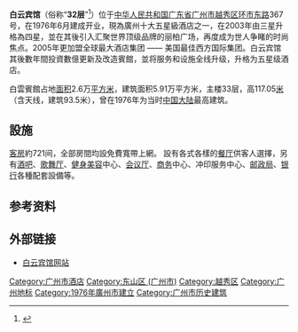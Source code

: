 {{Coord|23.1404|113.2807|display=title}}
{{Infobox hotel
| hotel_name = 白云宾馆
| image = BAIYUN HOTEL.jpg
| image_width = 250px
| caption = 
| pushpin_map =
| location = {{PRC}}[[广东省|广东省]][[广州市|广州市]][[越秀区|越秀区]][[环市东路|环市东路]]367号
| address =
| chain =
| latd = 23|latm = 8|lats = 25.56|latNS =N
| longd= 113|longm= 16|longs= 50.88|longEW=E
| coordinates_type   = 
| coordinates_display= inline,title
| opening_date = 1976年6月1日
| closing_date =
| developer = 
| architect  = 
| operator = 
| owner = 白云宾馆集团
| number_of_rooms = 721
| number_of_suites = 
| number_of_restaurants = 5
| floor_area =
| floors = 33
| height =117.05米含天线，建筑93.5米
| parking =
| website = [http://www.baiyun-hotel.com 广州白云宾馆]
| footnotes = {{Infobox historic site
| 确定时间 = yes
| embed = yes
| designation1 = 广州市历史建筑
| designation1_number = GZ-01-0056
| designation1_date = 2014年1月26日
}}
}}
'''白云宾馆'''（俗称“'''32层'''”<ref>{{cite news|url=http://gzdaily.dayoo.com/html/2014-10/30/content_2785928.htm|title=广州天际线80年长高8倍|publisher=[[广州日报|广州日报]]|date=2014-10-30|accessdate=2015-06-18|deadurl=yes|archiveurl=https://web.archive.org/web/20141030042958/http://gzdaily.dayoo.com/html/2014-10/30/content_2785928.htm|archivedate=2014-10-30}}</ref>）位于[[中华人民共和国|中华人民共和国]][[广东省|广东省]][[广州市|广州市]][[越秀区|越秀区]][[环市东路|环市东路]]367号，在1976年6月建成开业，現為廣州十大五星級酒店之一，在2003年由三星升格為四星，並在其後引入汇聚世界顶级品牌的丽柏广场，再度成为世人争睹的时尚焦点。2005年更加盟全球最大酒店集团 —— 美国最佳西方国际集团。白云宾馆其後數年間投資數億更新及改造賓館，並将服务和设施全线升级，升格为五星级酒店。

白雲賓館占地[[面积|面积]]2.6万[[平方米|平方米]]，建筑面积5.91万平方米，主楼33层，高117.05[[米_(單位)|米]]（含天线，建筑93.5米），曾在1976年为当时[[中国大陆|中国大陆]]最高建筑。

== 設施 ==
[[客房|客房]]約721间，全部房間均設免費寬帶上網。
設有各式各樣的[[餐厅|餐厅]]供客人選擇，另有[[酒吧|酒吧]]、[[歌舞厅|歌舞厅]]、[[健身|健身]][[美容|美容]]中心、[[会议厅|会议厅]]、[[商务|商务]]中心、冲印服务中心、[[邮政局|邮政局]]、[[银行|银行]]各種配套設備等。

== 参考资料 ==
{{reflist}}

== 外部链接 ==
* [http://www.baiyun-hotel.com/ 白云宾馆网站] {{Wayback|url=http://www.baiyun-hotel.com/ |date=20210222222207 }}

{{GZ-stub}}
{{東山印記}}
[[Category:广州市酒店|Category:广州市酒店]]
[[Category:东山区_(广州市)|Category:东山区 (广州市)]]
[[Category:越秀区|Category:越秀区]]
[[Category:广州地标|Category:广州地标]]
[[Category:1976年廣州市建立|Category:1976年廣州市建立]]
[[Category:广州市历史建筑|Category:广州市历史建筑]]